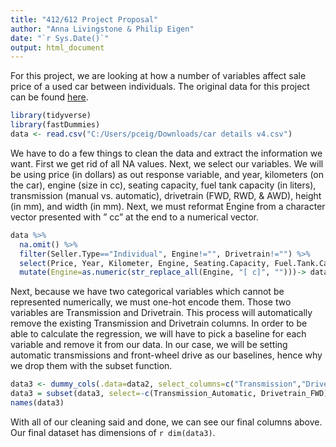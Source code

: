 ```yaml
---
title: "412/612 Project Proposal"
author: "Anna Livingstone & Philip Eigen"
date: "`r Sys.Date()`"
output: html_document
---
```


For this project, we are looking at how a number of variables affect sale price of a used car between individuals. The original data for this project can be found [here](https://www.kaggle.com/datasets/nehalbirla/vehicle-dataset-from-cardekho?select=car+details+v4.csv).

```r
library(tidyverse)
library(fastDummies)
data <- read.csv("C:/Users/pceig/Downloads/car details v4.csv")
```

We have to do a few things to clean the data and extract the information we want. First we get rid of all NA values. Next, we select our variables. We will be using price (in dollars) as out response variable, and year, kilometers (on the car), engine (size in cc), seating capacity, fuel tank capacity (in liters), transmission (manual vs. automatic), drivetrain (FWD, RWD, & AWD), height (in mm), and width (in mm). Next, we must reformat Engine from a character vector presented with " cc" at the end to a numerical vector.

```r
data %>% 
  na.omit() %>% 
  filter(Seller.Type=="Individual", Engine!="", Drivetrain!="") %>% 
  select(Price, Year, Kilometer, Engine, Seating.Capacity, Fuel.Tank.Capacity, Transmission, Drivetrain, Height, Width) %>% 
  mutate(Engine=as.numeric(str_replace_all(Engine, "[ c]", "")))-> data2
```

Next, because we have two categorical variables which cannot be represented numerically, we must one-hot encode them. Those two variables are Transmission and Drivetrain. This process will automatically remove the existing Transmission and Drivetrain columns. In order to be able to calculate the regression, we will have to pick a baseline for each variable and remove it from our data. In our case, we will be setting automatic transmissions and front-wheel drive as our baselines, hence why we drop them with the subset function.

```r
data3 <- dummy_cols(.data=data2, select_columns=c("Transmission","Drivetrain"), remove_selected_columns=T)
data3 = subset(data3, select=-c(Transmission_Automatic, Drivetrain_FWD))
names(data3)
```
With all of our cleaning said and done, we can see our final columns above. Our final dataset has dimensions of `r dim(data3)`.
